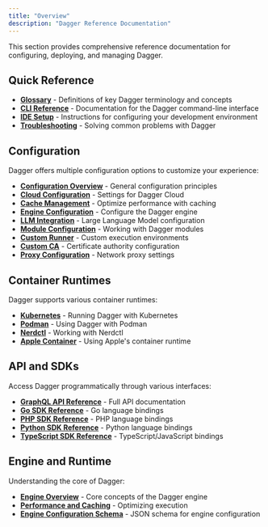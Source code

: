 ```yaml
---
title: "Overview"
description: "Dagger Reference Documentation"
---
```


This section provides comprehensive reference documentation for configuring, deploying, and managing Dagger. 

## Quick Reference

- **[Glossary](glossary.mdx)** - Definitions of key Dagger terminology and concepts
- **[CLI Reference](cli/index.mdx)** - Documentation for the Dagger command-line interface
- **[IDE Setup](ide-setup.mdx)** - Instructions for configuring your development environment
- **[Troubleshooting](troubleshooting.mdx)** - Solving common problems with Dagger

## Configuration

Dagger offers multiple configuration options to customize your experience:

- **[Configuration Overview](./configuration/index.mdx)** - General configuration principles
- **[Cloud Configuration](./configuration/cloud.mdx)** - Settings for Dagger Cloud
- **[Cache Management](./configuration/cache.mdx)** - Optimize performance with caching
- **[Engine Configuration](./configuration/engine.mdx)** - Configure the Dagger engine
- **[LLM Integration](./configuration/llm.mdx)** - Large Language Model configuration
- **[Module Configuration](./configuration/modules.mdx)** - Working with Dagger modules
- **[Custom Runner](./configuration/custom-runner.mdx)** - Custom execution environments
- **[Custom CA](./configuration/custom-ca.mdx)** - Certificate authority configuration
- **[Proxy Configuration](./configuration/proxy.mdx)** - Network proxy settings

## Container Runtimes

Dagger supports various container runtimes:

- **[Kubernetes](./container-runtimes/kubernetes.mdx)** - Running Dagger with Kubernetes
- **[Podman](./container-runtimes/podman.mdx)** - Using Dagger with Podman
- **[Nerdctl](./container-runtimes/nerdctl.mdx)** - Working with Nerdctl
- **[Apple Container](./container-runtimes/apple-container.mdx)** - Using Apple's container runtime

## API and SDKs

Access Dagger programmatically through various interfaces:

- **[GraphQL API Reference](https://docs.dagger.io/api/reference)** - Full API documentation
- **[Go SDK Reference](https://pkg.go.dev/dagger.io/dagger)** - Go language bindings
- **[PHP SDK Reference](https://docs.dagger.io.php)** - PHP language bindings
- **[Python SDK Reference](https://dagger-io.readthedocs.org/)** - Python language bindings
- **[TypeScript SDK Reference](/reference/typescript/modules)** - TypeScript/JavaScript bindings

## Engine and Runtime

Understanding the core of Dagger:

- **[Engine Overview](./engine-runtime/index.mdx)** - Core concepts of the Dagger engine
- **[Performance and Caching](./engine-runtime/performance-caching.mdx)** - Optimizing execution
- **[Engine Configuration Schema](https://docs.dagger.io/engine.schema.json)** - JSON schema for engine configuration